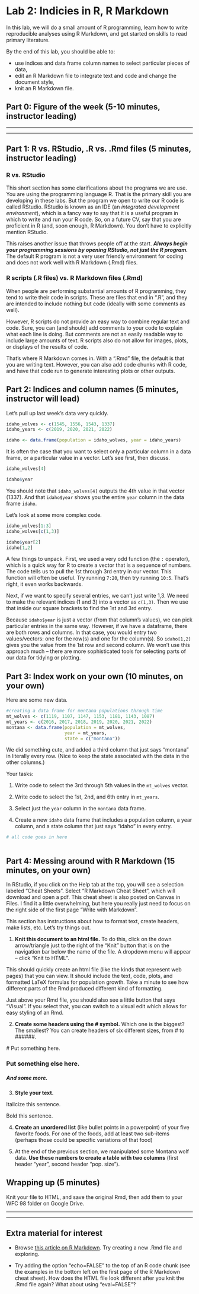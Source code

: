 # Lab 2: Indicies in R, R Markdown

In this lab, we will do a small amount of R programming, learn how to write 
reproducible analyses using R Markdown, and get started on skills to read 
primary literature. 

By the end of this lab, you should be able to:

* use indices and data frame column names to select particular pieces of 
data,
* edit an R Markdown file to integrate text and code and change the document 
style,
* knit an R Markdown file.


## Part 0: Figure of the week (5-10 minutes, instructor leading)

***
***

## Part 1: R vs. RStudio, .R vs. .Rmd files (5 minutes, instructor leading)

### R vs. RStudio

This short section has some clarifications about the programs we are use.
You are using the programming language R. That is the primary skill you are 
developing in these labs. But the program we open to write our R code is called 
RStudio. RStudio is known as an IDE (an *integrated development environment*), 
which is a fancy way to say that it is a useful program in which to write and 
run your R code. So, on a future CV, say that you are proficient in R (and, 
soon enough, R Markdown). You don't have to explicitly mention RStudio.

This raises another issue that throws people off at the start. ***Always begin
your programming sessions by opening RStudio, not just the R program.*** The 
default R program is not a very user friendly environment for coding and does 
not work well with R Markdown (.Rmd) files.

### R scripts (.R files) vs. R Markdown files (.Rmd)

When people are performing substantial amounts of R programming, they tend to 
write their code in scripts.  These are files that end in ".R", and they are 
intended to include nothing but code (ideally with some comments as well).

However, R scripts do not provide an easy way to combine regular text and code. 
Sure, you can (and should) add comments to your code to explain what each line 
is doing. But comments are not an easily readable way to include large amounts 
of text. R scripts also do not allow for images, plots, or displays of the 
results of code.

That's where R Markdown comes in.  With a ".Rmd" file, the default
is that you are writing text. However, you can also add code chunks with R code,
and have that code run to generate interesting plots or other outputs.

## Part 2: Indices and column names (5 minutes, instructor will lead)

Let's pull up last week's data very quickly.

```r
idaho_wolves <- c(1545, 1556, 1543, 1337)
idaho_years <- c(2019, 2020, 2021, 2022)

idaho <- data.frame(population = idaho_wolves, year = idaho_years)
```

It is often the case that you want to select only a particular column in a 
data frame, or a particular value in a vector. Let's see first, then discuss.


```r
idaho_wolves[4]

idaho$year
```

You should note that `idaho_wolves[4]` outputs the 4th value in that vector
(1337).  And that `idaho$year` shows you the entire `year` column in the
data frame `idaho`. 

Let's look at some more complex code.

```r
idaho_wolves[1:3]
idaho_wolves[c(1,3)]

idaho$year[2]
idaho[1,2]
```

A few things to unpack. First, we used a very odd function (the `:` operator), 
which is a quick way for R to create a vector that is a sequence of numbers.  
The code tells us to pull the 1st through 3rd entry in our vector. This function 
will often be useful. Try running `7:20`, then try running `10:5`. That's right,
it even works backwards.

Next, if we want to specify several entries, we can't just write 1,3. We need to
make the relevant indices (1 and 3) into a vector as `c(1,3)`. Then we use that
inside our square brackets to find the 1st and 3rd entry.  

Because `idaho$year` is just a vector (from that column's values), we can pick
particular entries in the same way. However, if we have a dataframe, there are
both rows and columns. In that case, you would entry two values/vectors: one 
for the row(s) and one for the column(s). So `idaho[1,2]` gives you the value
from the 1st row and second column.  We won't use this approach much -- there
are more sophisticated tools for selecting parts of our data for tidying or
plotting. 

## Part 3: Index work on your own (10 minutes, on your own)

Here are some new data.

```r
#creating a data frame for montana populations through time
mt_wolves <- c(1119, 1107, 1147, 1153, 1181, 1143, 1087)
mt_years <- c(2016, 2017, 2018, 2019, 2020, 2021, 2022)
montana <- data.frame(population = mt_wolves,
                      year = mt_years,
                      state = c("montana"))

```

We did something cute, and added a third column that just says "montana" in
literally every row. (Nice to keep the state associated with the data
in the other columns.)

Your tasks:

1. Write code to select the 3rd through 5th values in the `mt_wolves` vector.

2. Write code to select the 1st, 2nd, and 6th entry in `mt_years`.

3. Select just the `year` column in the `montana` data frame.

4. Create a new `idaho` data frame that includes a population column, a year
column, and a state column that just says "idaho" in every entry.

```r
# all code goes in here



```

## Part 4: Messing around with R Markdown (15 minutes, on your own)

In RStudio, if you click on the Help tab at the top, you will see a selection
labeled "Cheat Sheets".  Select "R Markdown Cheat Sheet", which will download
and open a pdf. This cheat sheet is also posted on Canvas in Files.
I find it a little overwhelming, but here you really
just need to focus on the right side of the first page "Write with Markdown".


This section has instructions about how to format text, create headers, make lists,
etc. Let's try things out.

1. **Knit this document to an html file.** To do this, click on the down 
arrow/triangle just to the right of the "Knit" button that is on the navigation 
bar below the name of the file. A dropdown menu will appear -- click "Knit to 
HTML".  

This should quickly create an html file (like the kinds that represent web 
pages) that you can view. It should include the text, code, plots, and 
formatted LaTeX formulas for population growth. Take a minute to see how 
different parts of the Rmd produced different kind of formatting.

Just above your Rmd file, you should also see a little button that says 
"Visual". If you select that, you can switch to a visual edit which allows for 
easy styling of an Rmd.

2. **Create some headers using the # symbol.** Which one is the biggest? The 
smallest?  You can create headers of six different sizes, from # to ######.

  # Put something here.

### Put something else here.

##### And some more.

3. **Style your text.**

Italicize this sentence.

Bold this sentence.

4. **Create an unordered list** (like bullet points in a powerpoint) of your 
five favorite foods. For one of the foods, add at least two sub-items (perhaps 
those could be specific variations of that food)

5. At the end of the previous section, we manipulated some Montana wolf
data. **Use these numbers to create a table with two columns** (first header
"year", second header "pop. size").



## Wrapping up (5 minutes)

Knit your file to HTML, and save the original Rmd, then add them to your WFC 98 
folder on Google Drive.

***
***

## Extra material for interest

* Browse [this article on R Markdown](https://rmarkdown.rstudio.com/articles_intro.html). 
Try creating a new .Rmd file and exploring.

* Try adding the option "echo=FALSE" to the top of an R code chunk (see 
the examples in the bottom left on the first page of the R Markdown cheat 
sheet). How does the HTML file look different after you knit the .Rmd file 
again? What about using
"eval=FALSE"?
